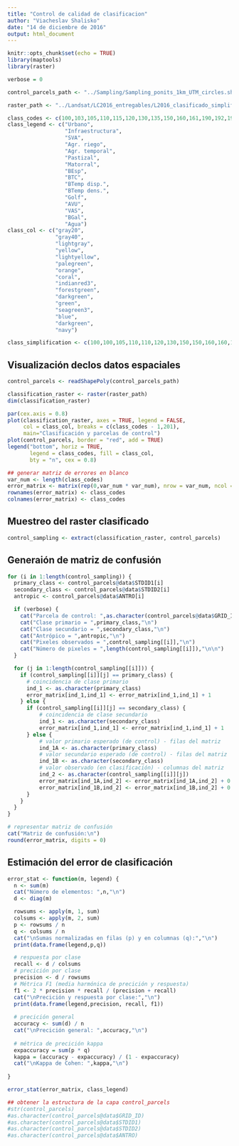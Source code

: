 ---
title: "Control de calidad de clasificacion"
author: "Viacheslav Shalisko"
date: "14 de diciembre de 2016"
output: html_document
---

```{r setup, include=FALSE}
knitr::opts_chunk$set(echo = TRUE)
library(maptools)
library(raster)
```

```{r}
verbose = 0

control_parcels_path <- "../Sampling/Sampling_ponits_1km_UTM_circles.shp"

raster_path <- "../Landsat/LC2016_entregables/L2016_clasificado_simplificado.tif"

class_codes <- c(100,103,105,110,115,120,130,135,150,160,161,190,192,195,197,200)
class_legend <- c("Urbano",
                  "Infraestructura",
                  "SVA",
                  "Agr. riego",
                  "Agr. temporal",
                  "Pastizal",
                  "Matorral",
                  "BEsp",
                  "BTC",
                  "BTemp disp.",
                  "BTemp dens.",
                  "Golf",
                  "AVU",
                  "VAS",
                  "BGal",
                  "Agua")
class_col <- c("gray20",
               "gray40",
               "lightgray",
               "yellow",
               "lightyellow",
               "palegreen",
               "orange",
               "coral",
               "indianred3",
               "forestgreen",
               "darkgreen",
               "green",
               "seagreen3",
               "blue",
               "darkgreen",
               "navy")

class_simplification <- c(100,100,105,110,110,120,130,150,150,160,160,190,190,200,160,200)
```

## Visualización declos datos espaciales

```{r fig.height= 9.5, fig.width = 12}
control_parcels <- readShapePoly(control_parcels_path)

classification_raster <- raster(raster_path)
dim(classification_raster)

par(cex.axis = 0.8)
plot(classification_raster, axes = TRUE, legend = FALSE, 
     col = class_col, breaks = c(class_codes - 1,201), 
     main="Clasificación y parcelas de control")
plot(control_parcels, border = "red", add = TRUE)
legend("bottom", horiz = TRUE,
       legend = class_codes, fill = class_col, 
       bty = "n", cex = 0.8)
```

```{r}
## generar matriz de errores en blanco
var_num <- length(class_codes)
error_matrix <- matrix(rep(0,var_num * var_num), nrow = var_num, ncol = var_num)
rownames(error_matrix) <- class_codes
colnames(error_matrix) <- class_codes
```

## Muestreo del raster clasificado

```{r  cache=TRUE}
control_sampling <- extract(classification_raster, control_parcels)
```

## Generaión de matriz de confusión

```{r}

for (i in 1:length(control_sampling)) {
  primary_class <- control_parcels@data$STDID1[i]
  secondary_class <- control_parcels@data$STDID2[i]
  antropic <- control_parcels@data$ANTRO[i]

  if (verbose) {
    cat("Parcela de control: ",as.character(control_parcels@data$GRID_ID[i]),"\n")
    cat("Clase primario = ",primary_class,"\n")
    cat("Clase secundario = ",secondary_class,"\n")
    cat("Antrópico = ",antropic,"\n")    
    cat("Pixeles observados = ",control_sampling[[i]],"\n")
    cat("Número de pixeles = ",length(control_sampling[[i]]),"\n\n")
  }  

  for (j in 1:length(control_sampling[[i]])) {
    if (control_sampling[[i]][j] == primary_class) {
      # coincidencia de clase primario
      ind_1 <- as.character(primary_class)
      error_matrix[ind_1,ind_1] <- error_matrix[ind_1,ind_1] + 1
    } else {
      if (control_sampling[[i]][j] == secondary_class) {
          # coincidencia de clase secundario
          ind_1 <- as.character(secondary_class)
          error_matrix[ind_1,ind_1] <- error_matrix[ind_1,ind_1] + 1
      } else {
          # valor primario esperado (de control) - filas del matriz
          ind_1A <- as.character(primary_class)
          # valor secundario esperado (de control) - filas del matriz          
          ind_1B <- as.character(secondary_class)          
          # valor observado (en clasificación) - columnas del matriz
          ind_2 <- as.character(control_sampling[[i]][j])
          error_matrix[ind_1A,ind_2] <- error_matrix[ind_1A,ind_2] + 0.5
          error_matrix[ind_1B,ind_2] <- error_matrix[ind_1B,ind_2] + 0.5
      }    
    }
  }
}

# representar matriz de confusión
cat("Matriz de confusión:\n")
round(error_matrix, digits = 0)

```

## Estimación del error de clasificación

```{r}
error_stat <- function(m, legend) {
  n <- sum(m)
  cat("Número de elementos: ",n,"\n")
  d <- diag(m)

  rowsums <- apply(m, 1, sum)
  colsums <- apply(m, 2, sum)
  p <- rowsums / n
  q <- colsums / n
  cat("\nSumas normalizadas en filas (p) y en columnas (q):","\n")
  print(data.frame(legend,p,q))

  # respuesta por clase
  recall <- d / colsums 
  # precición por clase
  precision <- d / rowsums 
  # Métrica F1 (media harmónica de precición y respuesta)
  f1 <- 2 * precision * recall / (precision + recall)
  cat("\nPrecición y respuesta por clase:","\n")
  print(data.frame(legend,precision, recall, f1))
  
  # precición general
  accuracy <- sum(d) / n
  cat("\nPrecición general: ",accuracy,"\n")  
  
  # métrica de precición kappa
  expaccuracy = sum(p * q)
  kappa = (accuracy - expaccuracy) / (1 - expaccuracy)
  cat("\nKappa de Cohen: ",kappa,"\n")
  
}

error_stat(error_matrix, class_legend)

```

```{r}
## obtener la estructura de la capa control_parcels
#str(control_parcels)
#as.character(control_parcels@data$GRID_ID)
#as.character(control_parcels@data$STDID1)
#as.character(control_parcels@data$STDID2)
#as.character(control_parcels@data$ANTRO)
```

